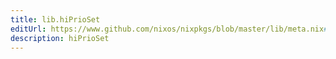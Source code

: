 ```yaml
---
title: lib.hiPrioSet
editUrl: https://www.github.com/nixos/nixpkgs/blob/master/lib/meta.nix#L69C15
description: hiPrioSet
---
```




<LinkCard
    title="Contribute Now!"
    description="API Documentation is done in our source code"
    href="https://www.github.com/nixos/nixpkgs/blob/master/lib/meta.nix#L69C15"
/>

